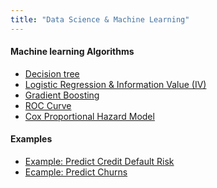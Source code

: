 ```yaml
---
title: "Data Science & Machine Learning"
---
```

    

#### Machine learning Algorithms 

* [Decision tree](decisionTree.html)    
* [Logistic Regression & Information Value (IV)](LogisticRegression.html)  
* [Gradient Boosting](GradientBoosting.html) 
* [ROC Curve](ROC.html) 
* [Cox Proportional Hazard Model](CoxPH.html) 

#### Examples

* [Example: Predict Credit Default Risk](HomeCredit.html)  
* [Ecample: Predict Churns](Churn.html)  

